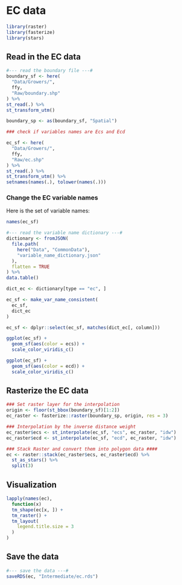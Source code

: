# EC data

```r
library(raster)  
library(fasterize)  
library(stars)  
```

## Read in the EC data

```r
#--- read the boundary file ---#
boundary_sf <- here(
  "Data/Growers/",
  ffy,
  "Raw/boundary.shp"
) %>% 
st_read(.) %>%
st_transform_utm()

boundary_sp <- as(boundary_sf, "Spatial")

### check if variables names are Ecs and Ecd

ec_sf <- here(
  "Data/Growers/",
  ffy,
  "Raw/ec.shp"
) %>% 
st_read(.) %>%
st_transform_utm() %>% 
setnames(names(.), tolower(names(.)))

```

### Change the EC variable names

Here is the set of variable names:

```r
names(ec_sf)
```

```r
#--- read the variable name dictionary ---#
dictionary <- fromJSON(
  file.path(
    here("Data", "CommonData"),
    "variable_name_dictionary.json"
  ),
  flatten = TRUE
) %>% 
data.table()

dict_ec <- dictionary[type == "ec", ]

ec_sf <- make_var_name_consistent(
  ec_sf, 
  dict_ec 
)

ec_sf <- dplyr::select(ec_sf, matches(dict_ec[, column]))

```


```r
ggplot(ec_sf) +
  geom_sf(aes(color = ecs)) +
  scale_color_viridis_c()

ggplot(ec_sf) +
  geom_sf(aes(color = ecd)) +
  scale_color_viridis_c()
```

## Rasterize the EC data

```r
### Set raster layer for the interpolation
origin <- floor(st_bbox(boundary_sf)[1:2])
ec_raster <- fasterize::raster(boundary_sp, origin, res = 3)

### Interpolation by the inverse distance weight
ec_raster$ecs <- st_interpolate(ec_sf, "ecs", ec_raster, "idw")
ec_raster$ecd <- st_interpolate(ec_sf, "ecd", ec_raster, "idw")

### Stack Raster and convert them into polygon data ####
ec <- raster::stack(ec_raster$ecs, ec_raster$ecd) %>%
  st_as_stars() %>%
  split(3)

```  

## Visualization

```r
lapply(names(ec), 
  function(x) 
  tm_shape(ec[x, ]) + 
  tm_raster() +
  tm_layout(
    legend.title.size = 3
  )
)
```

## Save the data

```r
#--- save the data ---#
saveRDS(ec, "Intermediate/ec.rds")
```

